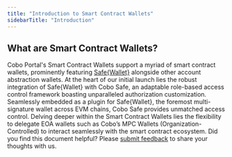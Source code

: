 ```yaml
---
title: "Introduction to Smart Contract Wallets"
sidebarTitle: "Introduction"
---
```


## What are Smart Contract Wallets?

Cobo Portal's Smart Contract Wallets support a myriad of smart contract wallets, prominently featuring [Safe&#123;Wallet&#125;](https://safe.global/wallet) alongside other account abstraction wallets. At the heart of our initial launch lies the robust integration of Safe&#123;Wallet&#125; with Cobo Safe, an adaptable role-based access control framework boasting unparalleled authorization customization. Seamlessly embedded as a plugin for Safe&#123;Wallet&#125;, the foremost multi-signature wallet across EVM chains, Cobo Safe provides unmatched access control. Delving deeper within the Smart Contract Wallets lies the flexibility to delegate EOA wallets such as Cobo’s MPC Wallets (Organization-Controlled) to interact seamlessly with the smart contract ecosystem.
<Tip>Did you find this document helpful? Please [submit feedback](https://forms.zohopublic.com/cobo/form/DocumentFeedbackForm/formperma/QvLOhxJv1_JMsJ-1dleZ8Itb_7rzN-LtgvsDdxosoVI?referrername=manuals) to share your thoughts with us.</Tip>